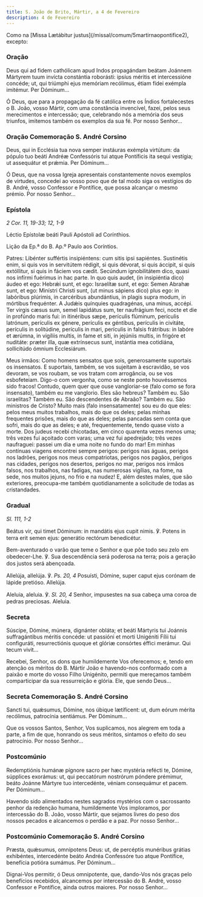 ```yaml
---
title: S. João de Brito, Mártir, a 4 de Fevereiro
description: 4 de Fevereiro
---
```


<aside>
  Como na [Missa Lætábitur justus](/missal/comum/5martirnaopontifice2), excepto:
</aside>

### Oração

<div class="side-by-side not-content">

Deus qui ad fidem cathólicam apud Indos propagándam beátam Joánnem Mártyrem tuum invícta constántia roborásti: ipsíus méritis et intercessióne concéde; ut, qui triúmphi ejus memóriam recólimus, étiam fídei exémpla imitémur. Per Dóminum...

Ó Deus, que para a propagação da fé católica entre os Índios fortalecestes o B. João, vosso Mártir, com uma constância invencível, fazei, pelos seus merecimentos e intercessão; que, celebrando nós a memória dos seus triunfos, imitemos também os exemplos da sua fé. Por nosso Senhor...

</div>

### Oração Comemoração S. André Corsino

<div class="side-by-side not-content">

Deus, qui in Ecclésia tua nova semper instáuras exémpla virtútum: da pópulo tuo beáti Andréæ Confessóris tui atque Pontíficis ita sequi vestígia; ut assequátur et prǽmia. Per Dóminum...

Ó Deus, que na vossa Igreja apresentais constantemente novos exemplos de virtudes, concedei ao vosso povo que de tal modo siga os vestígios do B. André, vosso Confessor e Pontífice, que possa alcançar o mesmo prémio. Por nosso Senhor...

</div>

### Epístola

<em>2 Cor. 11, 19-33; 12, 1-9</em>

<div class="side-by-side not-content">

Léctio Epístolæ beáti Pauli Apóstoli ad Corínthios.

Lição da Ep.ª do B. Ap.º Paulo aos Coríntios.

Patres: Libénter suffértis insipiéntens: cum sitis ipsi sapiéntes. Sustinétis enim, si quis vos in servitútem rédigit, si quis dévorat, si quis áccipit, si quis extóllitur, si quis in fáciem vos cædit. Secúndum ignobilitátem dico, quasi nos infírmi fuérimus in hac parte. In quo quis audet, (in insipiéntia dico) áudeo et ego: Hebrǽi sunt, et ego: Israelítæ sunt, et ego: Semen Abrahæ sunt, et ego: Minístri Christi sunt, (ut minus sápiens dico) plus ego: in labóribus plúrimis, in carcéribus abundántius, in plagis supra modum, in mórtibus frequénter. A Judǽis quínquies quadragénas, una minus, accépi. Ter virgis cæsus sum, semel lapidátus sum, ter naufrágium feci, nocte et die in profúndo maris fui: in itinéribus sæpe, perículis flúminum, perículis latrónum, perículis ex génere, perículis ex géntibus, perículis in civitáte, perículis in solitúdine, perículis in mari, perículis in falsis frátribus: in labóre et ærúmna, in vigíliis multis, in fame et siti, in jejúniis multis, in frigóre et nuditáte: præter illa, quæ extrínsecus sunt, instántia mea cotidiána, sollicitúdo ómnium Ecclesiárum.

Meus irmãos: Como homens sensatos que sois, generosamente suportais os insensatos. E suportais, também, se vos sujeitam à escravidão, se vos devoram, se vos roubam, se vos tratam com arrogância, ou se vos esbofeteiam. Digo-o com vergonha, como se neste ponto houvéssemos sido fracos! Contudo, quem quer que ouse vangloriar-se (falo como se fora insensato), também eu me vanglorio. Eles são hebreus? Também eu. São israelitas? Também eu. São descendentes de Abraão? Também eu. São ministros de Cristo? Muito mais (falo insensatamente) sou eu do que eles: pelos meus muitos trabalhos, mais do que os deles; pelas minhas frequentes prisões, mais do que as deles; pelas pancadas sem conta que sofri, mais do que as deles; e até, frequentemente, tendo quase visto a morte. Dos judeus recebi chicotadas, em cinco quarenta vezes menos uma; três vezes fui açoitado com varas; uma vez fui apedrejado; três vezes naufraguei: passei um dia e uma noite no fundo do mar! Em minhas contínuas viagens encontrei sempre perigos: perigos nas águas, perigos nos ladrões, perigos nos meus compatriotas, perigos nos pagãos, perigos nas cidades, perigos nos desertos, perigos no mar, perigos nos irmãos falsos, nos trabalhos, nas fadigas, nas numerosas vigílias, na fome, na sede, nos muitos jejuns, no frio e na nudez! E, além destes males, que são exteriores, preocupa-me também quotidianamente a solicitude de todas as cristandades.

</div>

### Gradual

<em>Sl. 111, 1-2</em>

<div class="side-by-side not-content">

Beátus vir, qui timet Dóminum: in mandátis ejus cupit nimis. ℣. Potens in terra erit semen ejus: generátio rectórum benedicétur.

Bem-aventurado o varão que teme o Senhor e que põe todo seu zelo em obedecer-Lhe. ℣. Sua descendência será poderosa na terra; pois a geração dos justos será abençoada.

Allelúja, allelúja. ℣. <em>Ps. 20, 4</em> Posuísti, Dómine, super caput ejus corónam de lápide pretióso. Allelúja.

Aleluia, aleluia. ℣. <em>Sl. 20, 4</em> Senhor, impusestes na sua cabeça uma coroa de pedras preciosas. Aleluia.

</div>

### Secreta

<div class="side-by-side not-content">

Súscipe, Dómine, múnera, dignánter obláta; et beáti Mártyris tui Joánnis suffragántibus méritis concéde: ut passióni et morti Unigéniti Fílii tui configuráti, resurrectiónis quoque et glóriæ consórtes éffici merámur. Qui tecum vivit...

Recebei, Senhor, os dons que humildemente Vos oferecemos; e, tendo em atenção os méritos do B. Mártir João e havendo-nos conformado com a paixão e morte do vosso Filho Unigénito, permiti que mereçamos também comparticipar da sua ressurreição e glória. Ele, que sendo Deus...

</div>

### Secreta Comemoração S. André Corsino

<div class="side-by-side not-content">

Sancti tui, quǽsumus, Dómine, nos úbique lætíficent: ut, dum eórum mérita recólimus, patrocínia sentiámus. Per Dóminum...

Que os vossos Santos, Senhor, Vos suplicamos, nos alegrem em toda a parte, a fim de que, honrando os seus méritos, sintamos o efeito do seu patrocínio. Por nosso Senhor...

</div>

### Postcomúnio

<div class="side-by-side not-content">

Redemptiónis humánæ pígnore sacro per hæc mystéria refécti te, Dómine, súpplices exorámus: ut, qui peccatórum nostrórum póndere prémimur, beáto Joánne Mártyre tuo intercedénte, véniam consequámur et pacem. Per Dóminum...

Havendo sido alimentados nestes sagrados mystérios com o sacrossanto penhor da redenção humana, humildemente Vos imploramos, por intercessão do B. João, vosso Mártir, que sejamos livres do peso dos nossos pecados e alcancemos o perdão e a paz. Por nosso Senhor...

</div>

### Postcomúnio Comemoração S. André Corsino

<div class="side-by-side not-content">

Præsta, quǽsumus, omnípotens Deus: ut, de percéptis munéribus grátias exhibéntes, intercedénte beáto Andréa Confessóre tuo atque Pontífice, benefícia potióra sumámus. Per Dóminum...

Dignai-Vos permitir, ó Deus omnipotente, que, dando-Vos nós graças pelo benefícios recebidos, alcancemos por intercessão do B. André, vosso Confessor e Pontífice, ainda outros maiores. Por nosso Senhor...

</div>
